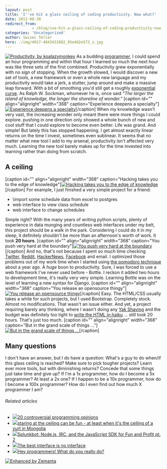 ```yaml
---
layout: post
title: 'I''ve hit a glass ceiling of coding productivity. Now what?'
date: 2012-08-30
redirect_from: 
            - /blog/ive-hit-a-glass-ceiling-of-coding-productivity-now-what/swizec/5191
categories: 'Uncategorized'
author: Swizec Teller
hero: ./img/4017-4643421882_95e4d2e573_z.jpg
---
```

[![Productivity, by koalazymonkey](./img/4017-4643421882_95e4d2e573_z.jpg "Productivity, by koalazymonkey")](http://www.flickr.com/photos/koalazymonkey/4643421882/) As a budding [programmer](http://en.wikipedia.org/wiki/Programmer "Programmer"), I could spend an hour programming and within that hour I learned so much the next hour was like three sets of the first combined. Productivity grew exponentially with no sign of stopping. When the growth slowed, I would discover a new set of tools, a new framework or even a whole new language and my productivity would take a jerk, a stutter, jump around and make a massive leap forward. With a bit of smoothing you'd still get a roughly [exponential curve](http://en.wikipedia.org/wiki/Exponential_growth "Exponential growth"). As Ralph W. Sockman, whomever he is, once said _"The larger the island of knowledge, the longer the shoreline of wonder."_ \[caption id="" align="alignright" width="368" caption="Experience deepens a specialty"][![Experience deepens a specialty](./img/articles-phd-school-in-pictures-images-PhDKnowledge.005.jpg "Experience deepens a specialty")](http://matt.might.net/articles/phd-school-in-pictures/)\[/caption] When my knowledge wasn't very vast, the increasing wonder only meant there were more things I could explore. pushing in one direction only showed a whole bunch of new and cool stuff that I could explore to become even better. Life was grand. And simple! But lately this has stopped happening. I get almost exactly linear returns on the time I invest, sometimes even sublinear. It seems that no matter what new tool I add to my arsenal, productivity isn't affected very much. Learning the new tool barely makes up for the time invested into learning rather than doing from scratch.

## A ceiling

\[caption id="" align="alignright" width="368" caption="Hacking takes you to the edge of knowledge"][![Hacking takes you to the edge of knowledge](./img/articles-phd-school-in-pictures-images-PhDKnowledge.006.jpg "Hacking takes you to the edge of knowledge")](http://matt.might.net/articles/phd-school-in-pictures/)\[/caption] For example, I just finished a very simple project for a friend:

- \\import some schedule data from excel to postgres
- web interface to view class schedule
- web interface to change schedules

Simple right? With the many years of writing python scripts, plenty of experience in data munging and countless web interfaces under my belt, this project should be a walk in the park. Considering I could do it in my sleep, it definitely shouldn't be more than an afternoon's worth of work. It took **20 hours**. \[caption id="" align="alignright" width="368" caption="You push very hard at the boundary"][![You push very hard at the boundary](./img/articles-phd-school-in-pictures-images-PhDKnowledge.008.jpg "You push very hard at the boundary")](http://matt.might.net/articles/phd-school-in-pictures/)\[/caption] And no, that's not because I spent so much time checking [Twitter](http://twitter.com "Twitter"), [Reddit](http://reddit.com/ "Reddit"), [HackerNews](http://news.ycombinator.com/ "Hacker News"), [Facebook](http://facebook.com "Facebook") and email. I optimized those problems out of my work time when I started using [the pomodoro technique](http://swizec.com/blog/living-life-in-25min-increments/swizec/1859 "Living life in 25min increments") about a year ago. A _huge_ boon to productivity. Sure, I was forced to use a web framework I've never used before - Bottle. I reckon it added two hours to development time, it's really very very simple. Learning Bottle was on the level of learning a new syntax for Django. \[caption id="" align="alignright" width="368" caption="You release an opensource thingy"][![You release an opensource thingy](./img/articles-phd-school-in-pictures-images-PhDKnowledge.009.jpg "You release an opensource thingy")](http://matt.might.net/articles/phd-school-in-pictures/)\[/caption] Easy. The HTML/CSS usually takes a while for such projects, but I used Bootstrap. Completely stock. Almost no modifications. That wasn't an issue either. And yet, a project requiring barely any thinking, where I wasn't doing any [Yak Shaving](http://en.wiktionary.org/wiki/yak_shaving) and the budget was definitely too tight to [write the HTML in haiku](http://xkcd.com/554/) ... still took 20 hours. That's just too much. \[caption id="" align="alignright" width="368" caption="But in the grand scale of things ..."][![But in the grand scale of things ...](./img/articles-phd-school-in-pictures-images-PhDKnowledge.012.jpg "But in the grand scale of things ...")](http://matt.might.net/articles/phd-school-in-pictures/)\[/caption]

## Many questions

I don't have an answer, but I do have a question: What's a guy to do when/if this glass ceiling is reached? Make sure to pick tougher projects? Learn ever more tools, but with diminishing returns? Concede that some things just take time and give up? If I'm a 1x programmer, how do I become a 5x programmer? At least a 2x one? If I happen to be a 10x programmer, how do I become a 100x programmer? How do I even find out how much X programmer I am?

###### Related articles

- [![](http://i.zemanta.com/noimg_25_80_80.jpg)](http://programmers.blogoverflow.com/2012/08/20-controversial-programming-opinions/)[20 controversial programming opinions](http://programmers.blogoverflow.com/2012/08/20-controversial-programming-opinions/)
- [![](http://i.zemanta.com/109435301_80_80.jpg)](http://vivianesview.wordpress.com/2012/08/30/staring-at-the-ceiling-can-be-fun-at-lest-when-its-the-ceiling-of-a-yurt-in-mongolia/)[staring at the ceiling can be fun - at least when it's the ceiling of a yurt in Mongolia](http://vivianesview.wordpress.com/2012/08/30/staring-at-the-ceiling-can-be-fun-at-lest-when-its-the-ceiling-of-a-yurt-in-mongolia/)
- [![](http://i.zemanta.com/98588264_80_80.jpg)](http://blogs.splunk.com/2012/07/05/splunkbot-node-js-irc-and-the-javascript-sdk-for-fun-and-profit-pt-2/)[Splunkbot: Node.js, IRC, and the JavaScript SDK for Fun and Profit pt. 2](http://blogs.splunk.com/2012/07/05/splunkbot-node-js-irc-and-the-javascript-sdk-for-fun-and-profit-pt-2/)
- [![](http://i.zemanta.com/noimg_29_80_80.jpg)](http://www.cooper.com/journal/2012/08/the-best-interface-is-no-interface.html/)[The best interface is no interface](http://www.cooper.com/journal/2012/08/the-best-interface-is-no-interface.html/)
- [![](http://i.zemanta.com/109032168_80_80.jpg)](http://eskills4future.wordpress.com/2012/08/27/programmers-what-do-you-really-do/)[Hey programmers! What do you really do?](http://eskills4future.wordpress.com/2012/08/27/programmers-what-do-you-really-do/)

[![Enhanced by Zemanta](http://img.zemanta.com/zemified_e.png?x-id=08bc5ae9-5767-4b42-b3d8-fd8564f68900)](http://www.zemanta.com/?px "Enhanced by Zemanta")